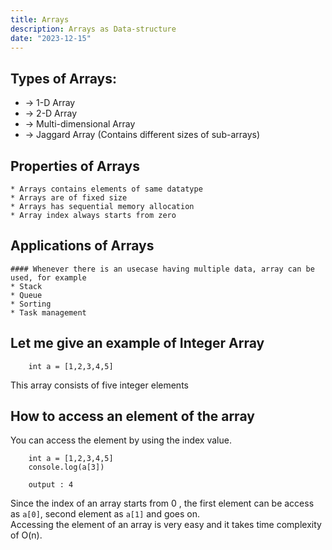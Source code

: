 ```yaml
---
title: Arrays
description: Arrays as Data-structure
date: "2023-12-15"
---
```


## Types of Arrays:
   * -> 1-D Array
   * -> 2-D Array
   * -> Multi-dimensional Array
   * -> Jaggard Array (Contains different sizes of sub-arrays)

## Properties of Arrays
    * Arrays contains elements of same datatype
    * Arrays are of fixed size
    * Arrays has sequential memory allocation
    * Array index always starts from zero

## Applications of Arrays
    #### Whenever there is an usecase having multiple data, array can be used, for example
    * Stack
    * Queue
    * Sorting
    * Task management


## Let me give an example of Integer Array

```
    int a = [1,2,3,4,5]
```
This array consists of five integer elements

## How to access an element of the array
You can access the element by using the index value.
```
    int a = [1,2,3,4,5]
    console.log(a[3])

    output : 4
```
Since the index of an array starts from 0 , the first element can be access as ``` a[0] ```, second element as ``` a[1] ``` and goes on.<br/>
Accessing the element of an array is very easy and it takes time complexity of O(n).


